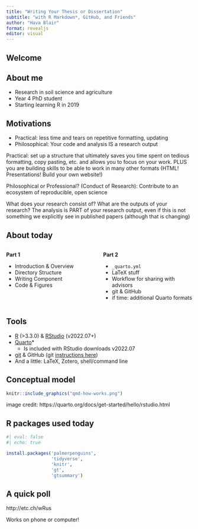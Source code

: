 ```yaml
---
title: "Writing Your Thesis or Dissertation"
subtitle: "with R Markdown*, GitHub, and Friends"
author: "Hava Blair"
format: revealjs
editor: visual
---
```


## Welcome

## About me

-   Research in soil science and agriculture
-   Year 4 PhD student
-   Starting learning R in 2019

## Motivations

-   Practical: less time and tears on repetitive formatting, updating
-   Philosophical: Your code and analysis IS a research output

::: notes
Practical: set up a structure that ultimately saves you time spent on tedious formatting, copy pasting, etc. and allows you to focus on your work.
PLUS you are building skills to be able to work in many other formats (HTML! Presentations! Build your own website!)

Philosophical or Professional?
(Conduct of Research): Contribute to an ecosystem of reproducible, open science

What does your research consist of?
What are the outputs of your research?
The analysis is PART of your research output, even if this is not something we explicitly see in published papers (although that is changing)
:::

## About today

::: columns
::: {.column width="50%"}
**Part 1**

-   Introduction & Overview
-   Directory Structure
-   Writing Component
-   Code & Figures
:::

::: {.column width="50%"}
**Part 2**

-   `_quarto.yml`
-   LaTeX stuff
-   Workflow for sharing with advisors
-   git & GitHub
-   if time: additional Quarto formats
:::
:::

## Tools

-   [R](https://www.r-project.org/) (\>3.3.0) & [RStudio](https://www.rstudio.com/products/rstudio/download/#download) (v2022.07+)
-   [Quarto](https://quarto.org/)\*
    -   Is included with RStudio downloads v2022.07
-   [git](https://git-scm.com/) & GitHub (git [instructions here](https://happygitwithr.com/install-git.html))
-   And a little: LaTeX, Zotero, shell/command line

## Conceptual model

```r
knitr::include_graphics("qmd-how-works.png")
```

::: aside
image credit: https://quarto.org/docs/get-started/hello/rstudio.html
:::

## R packages used today

```r
#| eval: false 
#| echo: true

install.packages('palmerpenguins',
                 'tidyverse',
                 'knitr', 
                 'gt',
                 'gtsummary')
```

## A quick poll

http://etc.ch/wRus

Works on phone or computer!
